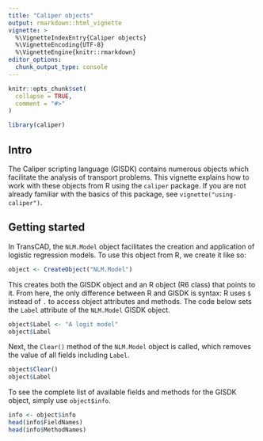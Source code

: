 ```yaml
---
title: "Caliper objects"
output: rmarkdown::html_vignette
vignette: >
  %\VignetteIndexEntry{Caliper objects}
  %\VignetteEncoding{UTF-8}
  %\VignetteEngine{knitr::rmarkdown}
editor_options: 
  chunk_output_type: console
---
```


```r
knitr::opts_chunk$set(
  collapse = TRUE,
  comment = "#>"
)
```

```r
library(caliper)
```

## Intro

The Caliper scripting language (GISDK) contains numerous objects which
facilitate the analysis of transport problems. This vignette explains how to
work with these objects from R using the `caliper` package. If you are not
already familiar with the basics of this package, see
`vignette("using-caliper")`.

## Getting started

In TransCAD, the `NLM.Model` object facilitates the creation and application of
logistic regression models. To use this object from R, we create it like so:

```r
object <- CreateObject("NLM.Model")
```

This creates both the GISDK object and an R object (R6 class) that points to it.
From here, the only difference between R and GISDK is syntax: R uses `$` instead
of `.` to access object attributes and methods. The code below sets the `Label`
attribute of the `NLM.Model` GISDK object.

```r
object$Label <- "A logit model"
object$Label
```

Next, the `Clear()` method of the `NLM.Model` object is called, which removes
the value of all fields including `Label`.

```r
object$Clear() 
object$Label
```

To see the complete list of available fields and methods for the GISDK object,
simply use `object$info`.

```r
info <- object$info
head(info$FieldNames)
head(info$MethodNames)
```

